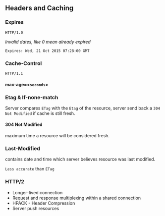 ## Headers and Caching

### Expires

`HTTP/1.0`

_Invalid dates, like 0 mean already expired_

```
Expires: Wed, 21 Oct 2015 07:28:00 GMT
```

### Cache-Control

`HTTP/1.1`

#### max-age=<`seconds`>

### Etag & If-none-match

Server compares `ETag` with the `Etag` of the resource, server send back a `304 Not Modified` if cache is still fresh.

#### 304 Not Modified

maximum time a resource will be considered fresh.

### Last-Modified

contains date and time which server believes resource was last modified.

`Less accurate` than `ETag`

### HTTP/2

- Longer-lived connection
- Request and response multiplexing within a shared connection
- HPACK - Header Compression
- Server push resources
